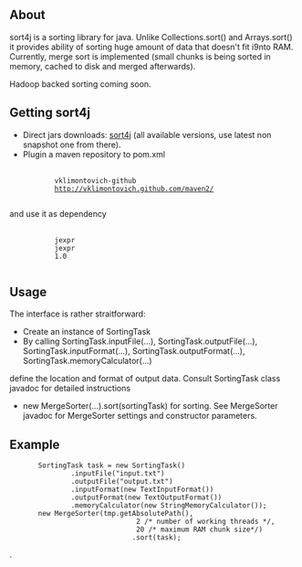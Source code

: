 == About ==

sort4j is a sorting library for java. Unlike Collections.sort() and Arrays.sort() it provides ability of sorting huge amount of data
that doesn't fit i9nto RAM. Currently, merge sort is implemented (small chunks is being sorted in memory, cached to disk and merged afterwards).

Hadoop backed sorting coming soon.

==Getting sort4j==


* Direct jars downloads: [http://vklimontovich.github.com/maven2/sort4j/sort4j/ sort4j] (all available versions, use latest non snapshot one from there). 
* Plugin a maven repository to pom.xml
        <repository>
            <id>vklimontovich-github</id>
            <url>http://vklimontovich.github.com/maven2/</url>
        </repository>
and use it as dependency
        <dependency>
            <groupId>jexpr</groupId>
            <artifactId>jexpr</artifactId>
            <version>1.0</version>
        </dependency>
==Usage==

The interface is rather straitforward:

* Create an instance of SortingTask
* By calling SortingTask.inputFile(...), SortingTask.outputFile(...), SortingTask.inputFormat(...), SortingTask.outputFormat(...), SortingTask.memoryCalculator(...)
define the location and format of output data. Consult SortingTask class javadoc for detailed instructions
* new MergeSorter(...).sort(sortingTask) for sorting. See MergeSorter javadoc for MergeSorter settings and constructor parameters.


==Example==

        SortingTask<String> task = new SortingTask<String>()
                .inputFile("input.txt")
                .outputFile("output.txt")
                .inputFormat(new TextInputFormat())
                .outputFormat(new TextOutputFormat())
                .memoryCalculator(new StringMemoryCalculator());
        new MergeSorter<String>(tmp.getAbsolutePath(), 
                                2 /* number of working threads */, 
                                20 /* maximum RAM chunk size*/)
                               .sort(task);


.